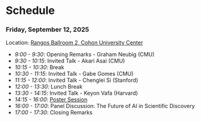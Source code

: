 # Schedule 

### Friday, September 12, 2025

Location: [Rangos Ballroom 2, Cohon University Center](https://www.cmu.edu/cohon-university-center/images/floor-plans/CUC_2.pdf)

- _9:00 - 9:30_: Opening Remarks - Graham Neubig (CMU)
- _9:30 - 10:15_: Invited Talk - Akari Asai (CMU)
- _10:15 - 10:30_: Break
- _10:30 - 11:15_: Invited Talk - Gabe Gomes (CMU)
- _11:15 - 12:00_: Invited Talk - Chenglei Si (Stanford)
- _12:00 - 13:30_: Lunch Break
- _13:30 - 14:15_: Invited Talk - Keyon Vafa (Harvard)
- _14:15 - 16:00_: [Poster Session](/posters)
- _16:00 - 17:00_: Panel Discussion: The Future of AI in Scientific Discovery
- _17:00 - 17:30_: Closing Remarks

